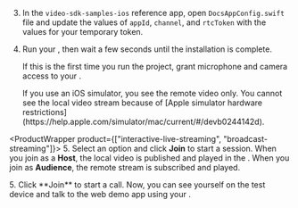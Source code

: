 
3. In the `video-sdk-samples-ios` reference app, open `DocsAppConfig.swift` file and update the values of `appId`,
    `channel`, and `rtcToken` with the values for your temporary token.

4. Run your <Vpl k="CLIENT"/>, then wait a few seconds until the installation is complete.

    If this is the first time you run the project, grant microphone and camera access to your <Vpl k="CLIENT" />.

    <PlatformWrapper platform="ios">
    If you use an iOS simulator, you see the remote video only. You cannot see the local video stream because of [Apple simulator hardware restrictions](https://help.apple.com/simulator/mac/current/#/devb0244142d).
    </PlatformWrapper>

<ProductWrapper product={["interactive-live-streaming", "broadcast-streaming"]}>
5. Select an option and click **Join** to start a session. When you join as a **Host**, the local video is published and played in the <Vpl k="CLIENT"/>. When you join as **Audience**, the remote stream is subscribed and played.
</ProductWrapper>

<ProductWrapper product="video-calling">
5. Click **Join** to start a call. Now, you can see yourself on the test device and talk to the web demo app using your <Vpl k="CLIENT"/>.
</ProductWrapper>